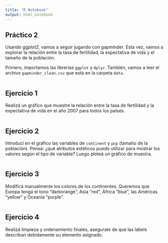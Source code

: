 ```yaml
---
title: "R Notebook"
output: html_notebook
---
```

## Práctico 2

Usando *ggplot2*, vamos a seguir jugando con gapminder. Esta vez, vamos a explorar la relación entre la tasa de fertilidad, la expectativa de vida y el tamaño de la población. 

Primero, importamos las librerías `ggplot` y `dplyr`. También, vamos a leer el archivo `gapminder_clean.csv` que está en la carpeta `data`. 

```r
```


## Ejercicio 1

Realizá un gráfico que muestre la relación entre la tasa de fertilidad y la expectativa de vida en el año 2007 para todos los países. 

```r
```

## Ejercicio 2

Introducí en el gráfico las variables de `continent` y `pop` (tamaño de la población). Pensá: ¿qué atributos estéticos puedo utilizar para mostrar los valores según el tipo de variable? Luego ploteá un gráfico de muestra.

```r
```

## Ejercicio 3

Modificá manualmente los colores de los continentes. Queremos que Europa tenga el tono "darkorange", Asia "red", África "blue", las Américas "yellow" y Oceanía "purple". 

```r
```

## Ejercicio 4

Realizá limpieza y ordenamiento finales, asegurate de que las labels describan debidamente su elemento asignado. 

```r
```

